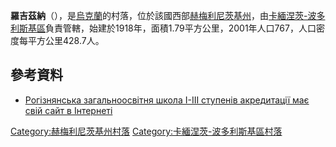 {{coord|48|33|58|N|26|53|2|E|scale:100000|display=title}}

'''羅吉茲納'''（{{lang-uk|Рогізна}}），是[[烏克蘭|烏克蘭]]的村落，位於該國西部[[赫梅利尼茨基州|赫梅利尼茨基州]]，由[[卡緬涅茨-波多利斯基區|卡緬涅茨-波多利斯基區]]負責管轄，始建於1918年，面積1.79平方公里，2001年人口767，人口密度每平方公里428.7人。

==參考資料==
* [https://web.archive.org/web/20170511113035/http://testuvannya.com.ua/120/Khm.Rogizna.sc/ Рогізнянська загальноосвітня школа І-ІІІ ступенів акредитації має свій сайт в Інтернеті]

{{DEFAULTSORT:Рогізна}}
[[Category:赫梅利尼茨基州村落|Category:赫梅利尼茨基州村落]]
[[Category:卡緬涅茨-波多利斯基區村落|Category:卡緬涅茨-波多利斯基區村落]]


{{Khmelnytskyi-geo-stub}}